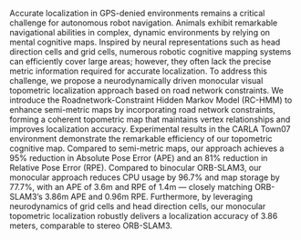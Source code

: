 Accurate localization in GPS-denied environments remains a critical challenge for autonomous robot navigation. 
Animals exhibit remarkable navigational abilities in complex, dynamic environments by relying on mental cognitive maps. 
Inspired by neural representations such as head direction cells and grid cells, numerous robotic cognitive mapping systems can efficiently cover large areas; 
however, they often lack the precise metric information required for accurate localization. To address this challenge, 
we propose a neurodynamically driven monocular visual topometric localization approach based on road network constraints. 
We introduce the Roadnetwork-Constraint Hidden Markov Model (RC-HMM) to enhance semi-metric maps by incorporating road network constraints, 
forming a coherent topometric map that maintains vertex relationships and improves localization accuracy. 
Experimental results in the CARLA Town07 environment demonstrate the remarkable efficiency of our topometric cognitive map. 
Compared to semi-metric maps, our approach achieves a 95\% reduction in Absolute Pose Error (APE) and an 81\% reduction in Relative Pose Error (RPE). 
Compared to binocular ORB-SLAM3, our monocular approach reduces CPU usage by 96.7\% and map storage by 77.7\%, 
with an APE of 3.6m and RPE of 1.4m — closely matching ORB-SLAM3’s 3.86m APE and 0.96m RPE. 
Furthermore, by leveraging neurodynamics of grid cells and head direction cells, 
our monocular topometric localization robustly delivers a localization accuracy of 3.86 meters, comparable to stereo ORB-SLAM3.